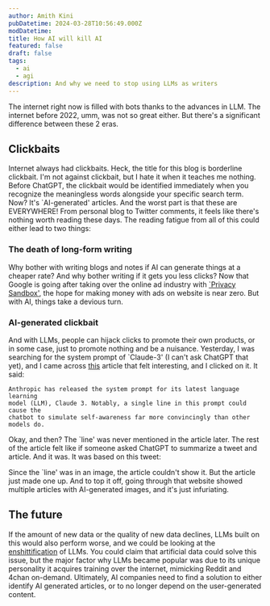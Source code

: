 ```yaml
---
author: Amith Kini
pubDatetime: 2024-03-28T10:56:49.000Z
modDatetime:
title: How AI will kill AI
featured: false
draft: false
tags:
  - ai
  - agi
description: And why we need to stop using LLMs as writers
---
```



The internet right now is filled with bots thanks to the advances in LLM. The
internet before 2022, umm, was not so great either. But there's a significant
difference between these 2 eras.

## Clickbaits

Internet always had clickbaits. Heck, the title for this blog is borderline
clickbait. I'm not against clickbait, but I hate it when it teaches me nothing.
Before ChatGPT, the clickbait would be identified immediately when you recognize
the meaningless words alongside your specific search term. Now? It's `AI-generated'
articles. And the worst part is that these are EVERYWHERE! From personal blog to
Twitter comments, it feels like there's nothing worth reading these days. The
reading fatigue from all of this could either lead to two things:

### The death of long-form writing

Why bother with writing blogs and notes if AI can generate things at a cheaper
rate? And why bother writing if it gets you less clicks? Now that Google is
going after taking over the online ad industry with
[`Privacy Sandbox'](https://blog.google/products/chrome/privacy-sandbox-tracking-protection/),
the hope for making money with ads on website is near zero. But with AI, things
take a devious turn.

### AI-generated clickbait

And with LLMs, people can hijack clicks to promote their own products, or in some
case, just to promote nothing and be a nuisance. Yesterday, I was searching for
the system prompt of `Claude-3' (I can't ask ChatGPT that yet), and I came across
[this](https://www.stevenbaert.ai/why-anthropics-claude-3-seems-more-human-than-other-chatbots/)
article that felt interesting, and I clicked on it. It said:

    Anthropic has released the system prompt for its latest language learning
    model (LLM), Claude 3. Notably, a single line in this prompt could cause the
    chatbot to simulate self-awareness far more convincingly than other models do.

Okay, and then? The `line' was never mentioned in the article later. The rest of
the article felt like if someone asked ChatGPT to summarize a tweet and article.
And it was. It was based on this tweet:

<TweetEmbed tweetId="https://twitter.com/AndrewCurran_/status/1765442533671502043" />

Since the `line' was in an image, the article couldn't show it. But the article
just made one up. And to top it off, going through that website showed multiple
articles with AI-generated images, and it's just infuriating.

## The future

If the amount of new data or the quality of new data declines, LLMs built on this
would also perform worse, and we could be looking at the
[enshittification](https://en.wikipedia.org/wiki/Enshittification) of LLMs.
You could claim that artificial data could solve this issue, but the major factor
why LLMs became popular was due to its unique personality it acquires training
over the internet, mimicking Reddit and 4chan on-demand. Ultimately, AI companies
need to find a solution to either identify AI generated articles, or to no longer
depend on the user-generated content.
